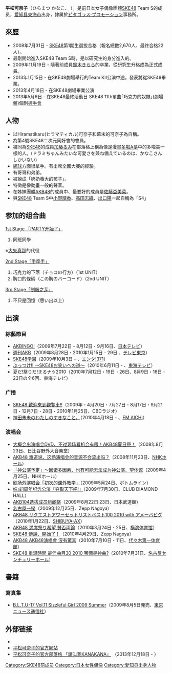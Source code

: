 {{BLP unsourced|time=2021-05-21T04:13:44+00:00}}
{{notability unreferenced|time=2020-12-01}}
{{藝人|
| 姓名 = 平松可奈子
| 類型 = 女歌手
| 职业 = 女子偶像 
| 羅馬拼音 = Hiramatsu Kanako
| 暱稱 = {{lang|ja|かなかな}}
| 國籍 = {{JPN}}
| 出生日期 = {{birth date and age|1991|11|14}}
| 出生地點 = [[爱知县|爱知县]]
| 經紀公司 = [[ピタゴラス·プロモーション|ピタゴラス·プロモーション]]
| 網站 = [http://www.ske48.co.jp/memberinfo/profile.php?id=hiramatsu_kanako  個人資料頁]
| 相關團體 = 前[[SKE48|SKE48]] Team S成员
}}
'''平松可奈子'''（ひらまつ かなこ、{{bd|1991年|11月14日}} ），是前日本女子偶像團體[[SKE48|SKE48]] Team S的成员，[[爱知县|爱知县]][[東海市_(日本)|東海市]]出身，隸属於[[ピタゴラス·プロモーション|ピタゴラス·プロモーション]]事務所。

== 來歷 ==
* 2008年7月31日 - [[SKE48|SKE48]]第1期生選拔合格（報名總數2,670人、最终合格22人）。
* 最剛開始進入SKE48 Team S時，是以研究生的身分進入的。
* 2009年11月19日 - 隨著前成員[[鈴木きらら|鈴木きらら]]的卒業，從研究生升格成為正式成員。
* 2013年1月15日 - 在SKE48劇場舉行的Team KII公演中途，發表將從SKE48畢業。
* 2013年4月18日 - 在SKE48劇場畢業公演
* 2013年5月6日 - 在SKE48最終活動日 SKE48 11th單曲｢巧克力的奴隸｣(劇場盤)個別[[握手會|握手會]]

== 人物 ==
* 以Hiramatikaru(ヒラマティカル)可奈子和幕末的可奈子為自稱。
* 為第4號SKE48二次元同好會的會員。
* 被同為[[SKE48|SKE48]]的成員[[加藤るみ|加藤るみ]]在部落格上稱為像是漫畫[[多啦A夢|多啦A夢]]中的多啦美一樣的人。(ドラミちゃんみたいな可愛さを兼ね備えているのは、かなこさんしかいない)
* [[網球|網球]]方面很拿手。有出席全國大賽的經驗。
* 有哥哥和弟弟。
* 被說成「奶奶養大的孩子」。
* 特徵是像動畫一般的聲音。
* 在姊妹團體[[AKB48|AKB48]]的成員中、最要好的成員是[[佐藤亞美菜|佐藤亞美菜]]。
* 與[[SKE48|SKE48]] Team S中[[小野晴香|小野晴香]]、[[高田志織|高田志織]]、[[出口陽|出口陽]]一起自稱為「S4」

== 参加的组合曲 ==
; [[TeamA_1st_Stage「PARTY开始了」|1st Stage 「PARTY开始了」]]

# 同班同學
※[[大矢真那|大矢真那]]的代役

; [[teamS_2nd_Stage「手牵手」|2nd Stage「手牵手」]]

# 巧克力的下落（チョコの行方）（1st UNIT）
# 胸口的條碼（この胸のバーコード）（2nd UNIT）

; [[teamS_3rd_Stage「制服之芽」|3rd Stage「制服之芽」]]

# 不只是回憶（思い出以上）

== 出演 ==
=== 綜藝節目 ===
* [[AKBINGO!|AKBINGO!]]（2009年7月22日 - 8月12日・9月16日、[[日本テレビ放送網|日本テレビ]]）
* [[週刊AKB|週刊AKB]]（2009年8月28日・2010年1月15日 - 29日 、[[テレビ東京|テレビ東京]]）
* [[SKE48学園|SKE48学園]]（2009年10月3日 - 、[[エンタ!371|エンタ!371]]）
* [[ぶっつけ!!_〜SKE48お笑いへの道〜|ぶっつけ!! 〜SKE48お笑いへの道〜]]（2010年6月11日 - 、[[東海テレビ放送|東海テレビ]]）
* 夏だ!祭りだ!まるナツ2010（2010年7月12日・19日・26日、8月9日・16日・23日の全6回、東海テレビ）

=== 广播 ===
* [[SKE48_歡迎來到觀覧車!!|SKE48 歡迎來到觀覧車!!]]（2009年・4月20日・7月27日・8月17日・9月21日・12月7日・28日・2010年1月25日、CBCラジオ）
* [[神田朱未のわたしのすきなこと。|神田朱未のわたしのすきなこと。]]（2010年4月18日 - 、[[エフエム愛知|FM AICHI]]）

=== 演唱会 ===
* [[大概会出演唱会DVD、不过现场看机会有限！AKB48夏日祭！|大概会出演唱会DVD、不过现场看机会有限！AKB48夏日祭！]]（2008年8月23日、日比谷野外大音楽堂）
* [[AKB48_难道说、这场演唱会的音源不会流出吗？|AKB48 难道说、这场演唱会的音源不会流出吗？]]（2008年11月23日、[[NHKホール|NHKホール]]）
* [[「神公演予定」～因诸多因素、也有可能无法成为神公演、望体谅|「神公演予定」～因诸多因素、也有可能无法成为神公演、望体谅]]（2009年4月25日、NHKホール）
* [[剧场外演唱会「初次的课外教学」|剧场外演唱会「初次的课外教学」]]（2009年5月24日、ボトムライン）
* [[结成1周年纪念公演「夺取天下吧!」|结成1周年纪念公演「夺取天下吧!」]]（2009年7月30日、CLUB DIAMOND HALL）
* [[AKB48全国巡演_(2009年)|AKB104选拔成员组阁祭]]（2009年8月22日·23日、日本武道館）
* [[名古屋一揆|名古屋一揆]]（2009年12月25日、Zepp Nagoya）
* [[AKB48_リクエストアワーセットリストベスト100_2010_with_アメーバピグ|AKB48 リクエストアワーセットリストベスト100 2010 with アメーバピグ]]（2010年1月22日、[[SHIBUYA-AX|SHIBUYA-AX]]）
* [[AKB48_満席祭り希望_賛否両論|AKB48 満席祭り希望 賛否両論]]（2010年3月24日・25日、[[横滨体育馆|横滨体育馆]]）
* [[SKE48_傳說、開始了！|SKE48 傳說、開始了！]]（2010年4月29日、Zepp Nagoya）
* [[AKB48_AKB48演唱會_沒有驚喜|AKB48 AKB48演唱會 沒有驚喜]]（2010年7月10日・11日、[[国立代代木競技場#第一体育館|代々木第一体育館]]）
* [[SKE48_重溫時間_最佳曲目30_2010_哪個是神曲?|SKE48 重溫時間 最佳曲目30 2010 哪個是神曲?]]（2010年7月31日、[[名古屋国際会議場|名古屋センチュリーホール]]）

== 書籍 ==
=== 寫真集 ===
* [[BEAUTIFUL_Lady_&_TELEVISION|B.L.T.U-17 Vol.11 Sizzleful Girl 2009 Summer]]（2009年8月5日発売、[[東京ニュース通信社|東京ニュース通信社]]）

== 外部链接==
* {{Twitter|kanaco1114}}
* [http://bigpapa.co.jp/talent/kanako-hiramatsu.php 平松可奈子的官方網站]{{dead link|date=2018年2月 |bot=InternetArchiveBot |fix-attempted=yes }}
*  [http://ameblo.jp/kanako--hiramatsu/ 平松可奈子的官方部落格 「請叫我KANAKANA」] {{Wayback|url=http://ameblo.jp/kanako--hiramatsu/ |date=20140722232503 }} （2013年12月18日 - ）

{{SKE48}}

{{DEFAULTSORT:Hiramatsu Kanako}}
[[Category:SKE48前成员|Category:SKE48前成员]]
[[Category:日本女性偶像|Category:日本女性偶像]]
[[Category:愛知县出身人物|Category:愛知县出身人物]]